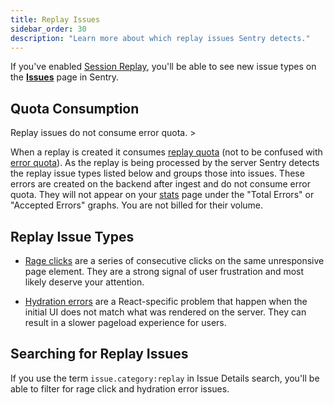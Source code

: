 ```yaml
---
title: Replay Issues
sidebar_order: 30
description: "Learn more about which replay issues Sentry detects."
---
```


If you've enabled [Session Replay](/product/explore/session-replay/), you'll be able to see new issue types on the [**Issues**](https://sentry.io/orgredirect/organizations/:orgslug/issues/) page in Sentry.

## Quota Consumption

<Alert>
Replay issues do not consume error quota.
</Alert>>

When a replay is created it consumes [replay quota](/pricing/quotas/manage-replay-quota/) (not to be confused with [error quota](/pricing/quotas/manage-event-stream-guide/)). As the replay is being processed by the server Sentry detects the replay issue types listed below and groups those into issues. These errors are created on the backend after ingest and do not consume error quota. They will not appear on your [stats](https://sentry.io/orgredirect/organizations/:orgslug/stats/) page under the "Total Errors" or "Accepted Errors" graphs. You are not billed for their volume.

## Replay Issue Types

- [Rage clicks](/product/issues/issue-details/replay-issues/rage-clicks/) are a series of consecutive clicks on the same unresponsive page element. They are a strong signal of user frustration and most likely deserve your attention.

- [Hydration errors](/product/issues/issue-details/replay-issues/hydration-error/) are a React-specific problem that happen when the initial UI does not match what was rendered on the server. They can result in a slower pageload experience for users.

## Searching for Replay Issues

If you use the term `issue.category:replay` in Issue Details search, you'll be able to filter for rage click and hydration error issues.
